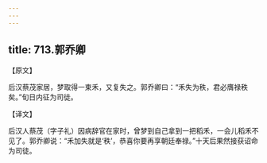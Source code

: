 ```yaml
---
---
---
```

title: 713.郭乔卿
---



【原文】

后汉蔡茂家居，梦取得一束禾，又复失之。郭乔卿曰：“禾失为秩，君必膺禄秩矣。”旬日内征为司徒。

【译文】

后汉人蔡茂（字子礼）因病辞官在家时，曾梦到自己拿到一把稻禾，一会儿稻禾不见了。郭乔卿说：“禾加失就是‘秩’，恭喜你要再享朝廷奉禄。”十天后果然接获诏命为司徒。